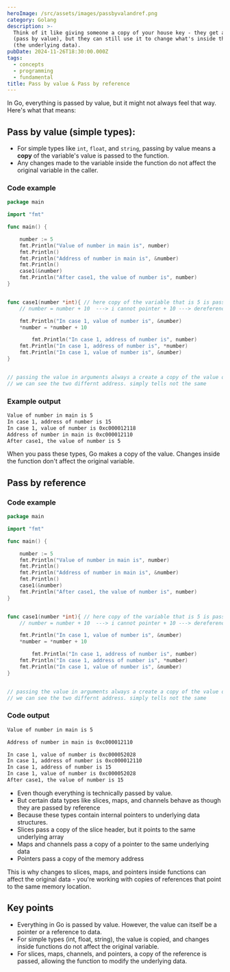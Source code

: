 ```yaml
---
heroImage: /src/assets/images/passbyvalandref.png
category: Golang
description: >-
  Think of it like giving someone a copy of your house key - they get a copy
  (pass by value), but they can still use it to change what's inside the house
  (the underlying data).
pubDate: 2024-11-26T18:30:00.000Z
tags:
  - concepts
  - programming
  - fundamental
title: Pass by value & Pass by reference
---
```


In Go, everything is passed by value, but it might not always feel that way. Here's what that means:

## Pass by value (simple types):

- For simple types like `int`, `float`, and `string`, passing by value means a **copy** of the variable's value is passed to the function.
- Any changes made to the variable inside the function do not affect the original variable in the caller.

### Code example

```go
package main

import "fmt"

func main() {

	number := 5
	fmt.Println("Value of number in main is", number)
	fmt.Println()
	fmt.Println("Address of number in main is", &number)
	fmt.Println()
	case1(&number)
	fmt.Println("After case1, the value of number is", number)
}


func case1(number *int){ // here copy of the variable that is 5 is passed /// that is why this number holds a different address /// number variable is same but still different because of pointer (different address)
	// number = number + 10  ---> i cannot pointer + 10 ---> dereference it

	fmt.Println("In case 1, value of number is", &number)
	*number = *number + 10

		fmt.Println("In case 1, address of number is", number)
	fmt.Println("In case 1, address of number is", *number)
	fmt.Println("In case 1, value of number is", &number)
}


// passing the value in arguments always a create a copy of the value of the vairable that is passed
// we can see the two differnt address. simply tells not the same
```

### Example output

```md
Value of number in main is 5
In case 1, address of number is 15
In case 1, value of number is 0xc000012118
Address of number in main is 0xc000012110
After case1, the value of number is 5
```

When you pass these types, Go makes a copy of the value. Changes inside the function don't affect the original variable.

## Pass by reference

### Code example

```go
package main

import "fmt"

func main() {

	number := 5
	fmt.Println("Value of number in main is", number)
	fmt.Println()
	fmt.Println("Address of number in main is", &number)
	fmt.Println()
	case1(&number)
	fmt.Println("After case1, the value of number is", number)
}


func case1(number *int){ // here copy of the variable that is 5 is passed /// that is why this number holds a different address /// number variable is same but still different because of pointer (different address)
	// number = number + 10  ---> i cannot pointer + 10 ---> dereference it

	fmt.Println("In case 1, value of number is", &number)
	*number = *number + 10

		fmt.Println("In case 1, address of number is", number)
	fmt.Println("In case 1, address of number is", *number)
	fmt.Println("In case 1, value of number is", &number)
}


// passing the value in arguments always a create a copy of the value of the vairable that is passed
// we can see the two differnt address. simply tells not the same
```

### Code output

```md
Value of number in main is 5

Address of number in main is 0xc000012110

In case 1, value of number is 0xc000052028
In case 1, address of number is 0xc000012110
In case 1, address of number is 15
In case 1, value of number is 0xc000052028
After case1, the value of number is 15
```

- Even though everything is technically passed by value.
- But certain data types like slices, maps, and channels behave as though they are passed by reference
- Because these types contain internal pointers to underlying data structures.
- Slices pass a copy of the slice header, but it points to the same underlying array
- Maps and channels pass a copy of a pointer to the same underlying data
- Pointers pass a copy of the memory address

This is why changes to slices, maps, and pointers inside functions can affect the original data - you're working with copies of references that point to the same memory location.

## Key points

- Everything in Go is passed by value. However, the value can itself be a pointer or a reference to data.
- For simple types (int, float, string), the value is copied, and changes inside functions do not affect the original variable.
- For slices, maps, channels, and pointers, a copy of the reference is passed, allowing the function to modify the underlying data.
